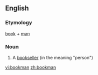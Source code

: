 ==English==
===Etymology===
[[book]] + [[man]]
===Noun===
{{en-noun|bookmen}}
# A [[bookseller]] (in the meaning "person")

[[vi:bookman]]
[[zh:bookman]]